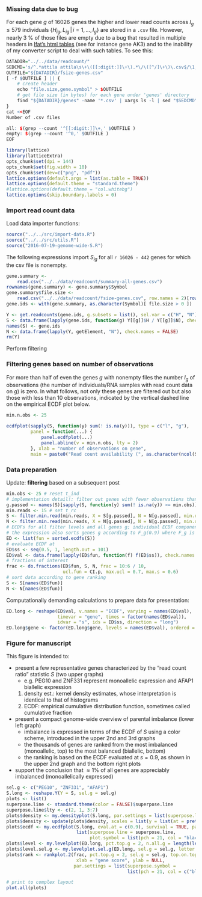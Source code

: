 ### Missing data due to bug

For each gene $g$ of 16026 genes the higher and lower read counts across $I_g\le 579$ individuals $\{H_{ig}, L_{ig} \,|\, i=1,...,I_g\}$ are stored in a `.csv` file.  However, nearly 3 % of those files are empty due to a bug that resulted in multiple headers in [Ifat's html tables][ifat] (see for instance gene AK3) and to the inability of my converter script to deal with such tables.  To see this:

```r
DATADIR="../../data/readcount/"
SEDCMD='s/^.*attila attila\s\+\([[:digit:]]\+\).*\/\([^/]\+\)\.csv$/\1,\2/'
OUTFILE="${DATADIR}/fsize-genes.csv"
[ -f $OUTFILE ] || {
    # create header
    echo "file.size,gene.symbol" > $OUTFILE
    # get file size (in bytes) for each gene under 'genes' directory
    find "${DATADIR}/genes" -name '*.csv' | xargs ls -l | sed "$SEDCMD" >> $OUTFILE
}
cat <<EOF
Number of .csv files

all: $(grep --count '^[[:digit:]]\+,' $OUTFILE )
empty: $(grep --count '^0,' $OUTFILE )
EOF
```

```r
library(lattice)
library(latticeExtra)
opts_chunk$set(dpi = 144)
opts_chunk$set(fig.width = 10)
opts_chunk$set(dev=c("png", "pdf"))
lattice.options(default.args = list(as.table = TRUE))
lattice.options(default.theme = "standard.theme")
#lattice.options(default.theme = "col.whitebg")
lattice.options(skip.boundary.labels = 0)
```

### Import read count data

Load data importer functions:
```r
source("../../src/import-data.R")
source("../../src/utils.R")
source("2016-07-19-genome-wide-S.R")
```

The following expressions import $S_{ig}$ for all `r 16026 - 442` genes for which the csv file is nonempty.

```r
gene.summary <-
    read.csv("../../data/readcount/summary-all-genes.csv")
rownames(gene.summary) <- gene.summary$Symbol
gene.summary$file.size <-
    read.csv("../../data/readcount/fsize-genes.csv", row.names = 2)[rownames(gene.summary), , drop = TRUE]
gene.ids <- with(gene.summary, as.character(Symbol)[ file.size > 0 ])
```

```r
Y <- get.readcounts(gene.ids, g.subsets = list(), sel.var = c("H", "N"))
S <- data.frame(lapply(gene.ids, function(g) Y[[g]]$H / Y[[g]]$N), check.names = FALSE)
names(S) <- gene.ids
N <- data.frame(lapply(Y, getElement, "N"), check.names = FALSE)
rm(Y)
```

Perform filtering

### Filtering genes based on number of observations

For more than half of even the genes $g$ with nonempty files the number $I_g$ of observations (the number of individuals/RNA samples with read count data on $g$) is zero.  In what follows, not only these genes are filtered out but also those with less than 10 observations, indicated by the vertical dashed line on the empirical ECDF plot below.

```r
min.n.obs <- 25
```
```r
ecdfplot(sapply(S, function(y) sum(! is.na(y))), type = c("l", "g"),
         panel = function(...) {
             panel.ecdfplot(...)
             panel.abline(v = min.n.obs, lty = 2)
         }, xlab = "number of observations on gene",
         main = paste0("Read count availability (", as.character(ncol(S)), " genes)"))
```

### Data preparation

Update: **filtering** based on a subsequent post
```r
min.obs <- 25 # reset t_ind
# implementation detail!: filter out genes with fewer observations than 'min.obs'
g.passed <- names(S)[sapply(S, function(y) sum(! is.na(y)) >= min.obs)]
min.reads <- 15 # set t_rc
S <- filter.min.read(min.reads, X = S[g.passed], N = N[g.passed], min.obs = min.obs)
N <- filter.min.read(min.reads, X = N[g.passed], N = N[g.passed], min.obs = min.obs)
# ECDFs for all filter levels and all genes g; individual ECDF components F_g are named according to gene g
# the expression also sorts genes g according to F_g(0.9) where F_g is the ECDF for gene g 
ED <- list(fun = sorted.ecdfs(S))
# evaluate ECDF at
ED$ss <- seq(0.5, 1, length.out = 101)
ED$val <- data.frame(lapply(ED$fun, function(f) f(ED$ss)), check.names = FALSE)
# fractions of interest
frac <- do.fractions(ED$fun, S, N, frac = 10:6 / 10,
                     ucl.fun = CI.p, max.ucl = 0.7, max.s = 0.6)
# sort data according to gene ranking
S <- S[names(ED$fun)]
N <- N[names(ED$fun)]
```

Computationally demanding calculations to prepare data for presentation:

```r
ED.long <- reshape(ED$val, v.names = "ECDF", varying = names(ED$val),
                   timevar = "gene", times = factor(names(ED$val)),
                   idvar = "s", ids = ED$ss, direction = "long")
ED.long$gene <- factor(ED.long$gene, levels = names(ED$val), ordered = TRUE)
```

### Figure for manuscript

This figure is intended to:

* present a few representative genes characterized by the "read count ratio" statistic $S$ (two upper graphs)
  * e.g. PEG10 and ZNF331 represent monoallelic expression and AFAP1 biallelic expression
  1. density est.: kernel density estimates, whose interpretation is identical to that of histograms
  1. ECDF: empirical cumulative distribution function, sometimes called cumulative fraction
* present a compact genome-wide overview of parental imbalance (lower left graph)
  * imbalance is expressed in terms of the ECDF of $S$ using a color scheme, introduced in the upper 2nd and 3rd graphs
  * the thousands of genes are ranked from the most imbalanced (monoallelic, top) to the most balanced (biallelic, bottom)
  * the ranking is based on the ECDF evaluated at $s = 0.9$, as shown in the upper 2nd graph and the bottom right plots
* support the conclusion that $\approx 1 \%$ of all genes are appreciably imbalanced (monoallelically expressed)

```r
sel.g <- c("PEG10", "ZNF331", "AFAP1")
S.long <- reshape.Y(Y = S, sel.g = sel.g)
plots <- list()
superpose.line <- standard.theme(color = FALSE)$superpose.line
superpose.line$lty <- c(2, 1, 3:7)
plots$density <- my.densityplot(S.long, par.settings = list(superpose.line = superpose.line), xlab = NULL, ylab = "density")
plots$density <- update(plots$density, scales = list(y = list(at = pretty(density(S[[sel.g[1]]], na.rm = TRUE)$y, n = 3))))
plots$ecdf <- my.ecdfplot(S.long, eval.at = c(0.9), survival = TRUE, par.settings =
                          list(superpose.line = superpose.line,
                               plot.symbol = list(pch = 21, col = "black", cex = 2, fill = "lightgreen")))
plots$level <- my.levelplot(ED.long, pct.top.g = 2, n.all.g = length(levels(ED.long$gene)), top.on.top = TRUE, xlab = "read count ratio, s", ylab = "gene rank")
plots$level.sel.g <- my.levelplot.sel.g(ED.long, sel.g = sel.g, letter.labels = TRUE)
plots$rank <- rankplot.2(frac, pct.top.g = 2, sel.g = sel.g, top.on.top = TRUE,
                          xlab = "gene score", ylab = NULL,
                         par.settings = list(superpose.symbol =
                                             list(pch = 21, col = c("black", "black"), fill = c("lightgray", "lightgreen"), cex = c(1.0, 2))))

# print to complex layout
plot.all(plots)
```

[ifat]: http://katahdin.mssm.edu/ifat/web/cm/home
[Fig 1]: https://docs.google.com/presentation/d/1YvpA1AJ-zzir1Iw0F25tO9x8gkSAzqaO4fjB7K3zBhE/edit#slide=id.p4
